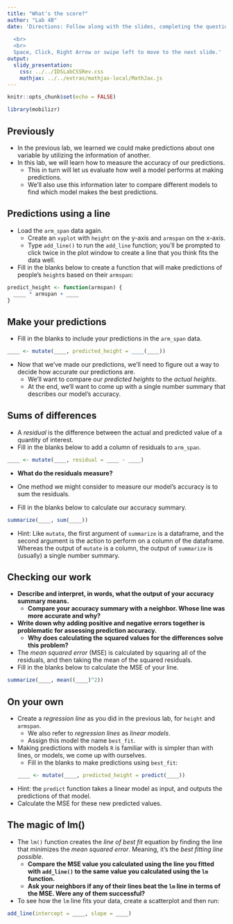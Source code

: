 ```yaml
---
title: "What's the score?"
author: "Lab 4B"
date: 'Directions: Follow along with the slides, completing the questions in <font color=#25679E><b>blue</b></font> on your computer, and answering the questions in **red** in your journal.  
  
  <br>
  <br>
  Space, Click, Right Arrow or swipe left to move to the next slide.'
output: 
  slidy_presentation: 
    css: ../../IDSLabCSSRev.css
    mathjax: ../../extras/mathjax-local/MathJax.js
---
```


```r
knitr::opts_chunk$set(echo = FALSE)
```

```r
library(mobilizr)
```

## Previously

- In the previous lab, we learned we could make predictions about one variable by utilizing the information of another.
- In this lab, we will learn how to measure the accuracy of our predictions.
    - This in turn will let us evaluate how well a model performs at making predictions.
    - We'll also use this information later to compare different models to find which model makes the best predictions.


## Predictions using a line

- <span class="blue">Load the `arm_span` data again.</span>
    - <span class="blue">Create an `xyplot` with `height` on the y-axis and `armspan` on the x-axis.</span>
    - <span class="blue">Type `add_line()` to run the `add_line` function; you'll be prompted to click twice in the plot window to create a line that you think fits the data well.</span>
- <span class="blue">Fill in the blanks below to create a function that will make predictions of people's `height`s based on their `armspan`:</span>
```r
predict_height <- function(armspan) {
  ____ * armspan + ____
}
```


## Make your predictions

- <span class="blue">Fill in the blanks to include your predictions in the `arm_span` data.</span>
```r
____ <- mutate(____, predicted_height = ____(____))
```
- Now that we've made our predictions, we'll need to figure out a way to decide how accurate our predictions are.
    - We'll want to compare our _predicted heights_ to the _actual heights_.
    - At the end, we'll want to come up with a single number summary that describes our model's accuracy.


## Sums of differences

- A _residual_ is the difference between the actual and predicted value of a quantity of interest.
- <span class="blue">Fill in the blanks below to add a column of residuals to `arm_span`.</span>

```r
____ <- mutate(____, residual = ____ - ____)
```

- **What do the residuals measure?**

- One method we might consider to measure our model's accuracy is to sum the residuals.
- <span class="blue">Fill in the blanks below to calculate our accuracy summary.</span>

```r
summarize(____, sum(____))
```

- Hint: Like `mutate`, the first argument of `summarize` is a dataframe, and the second argument is the action to perform on a column of the dataframe. Whereas the output of `mutate` is a column, the output of `summarize` is (usually) a single number summary.

## Checking our work

- **Describe and interpret, in words, what the output of your accuracy summary means.**
    - **Compare your accuracy summary with a neighbor. Whose line was more accurate and why?**
- **Write down why adding positive and negative errors together is problematic for assessing prediction accuracy.**
    - **Why does calculating the squared values for the differences solve this problem?**
    
- The _mean squared error_ (MSE) is calculated by squaring all of the residuals, and then taking the mean of the squared residuals.
- <span class="blue">Fill in the blanks below to calculate the MSE of your line.</span>

```r
summarize(____, mean((____)^2))
```

## On your own

- <span class="blue">Create a _regression line_ as you did in the previous lab, for `height` and `armspan`.</span>
    - We also refer to _regression lines_ as _linear models_.
    - <span class="blue">Assign this model the name `best_fit`. </span>
- Making predictions with models `R` is familiar with is simpler than with lines, or models, we come up with ourselves.
    - <span class="blue">Fill in the blanks to make predictions using `best_fit`:</span>
```r
____ <- mutate(____, predicted_height = predict(____))
```

- Hint: the `predict` function takes a linear model as input, and outputs the predictions of that model.
- <span class="blue">Calculate the MSE for these new predicted values.</span>


## The magic of lm()

- The `lm()` function creates the _line of best fit_ equation by finding the line that minimizes the _mean squared error_. Meaning, it's the _best fitting line possible_. 
    - **Compare the MSE value you calculated using the line you fitted with `add_line()` to the same value you calculated using the `lm` function.**
    - **Ask your neighbors if any of their lines beat the `lm` line in terms of the MSE. Were any of them successful?**
- <span class="blue">To see how the `lm` line fits your data, create a scatterplot and then run:</span>
```r
add_line(intercept = ____, slope = ____)
```
